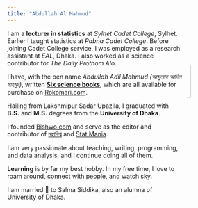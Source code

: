 ```yaml
---
title: "Abdullah Al Mahmud"
---
```


<img style="float: right; border-radius: 50%;" src="https://www.thinkermahmud.com/img/mahmud.jpg" width="20%">

I am a **lecturer in statistics** at *Sylhet Cadet College*, Sylhet. Earlier I taught statistics at *Pabna Cadet College*. Before joining Cadet College service, I was employed as a research assistant at *EAL*, Dhaka. I also worked as a science contributor for *The Daily Prothom Alo*.

I have, with the pen name *Abdullah Adil Mahmud (আব্দুল্যাহ আদিল মাহমুদ)*, written [**Six science books**](books.html), which are all available for purchase on [Rokomari.com](https://www.rokomari.com/book/author/47631).

Hailing from Lakshmipur Sadar Upazila, I graduated with **B.S.** and **M.S.** degrees from the **University of Dhaka**.

I founded [Bishwo.com](https://www.bishwo.com) and serve as the editor and contributor of [মহাবিশ্ব](https://sky.bishwo.com) and [Stat Mania](https://www.statmania.info).

I am very passionate about teaching, writing, programming, and data analysis, and I continue doing all of them.

**Learning** is by far my best hobby. In my free time, I love to roam around, connect with people, and watch sky.

I am married 💓 to Salma Siddika, also an alumna of University of Dhaka.
